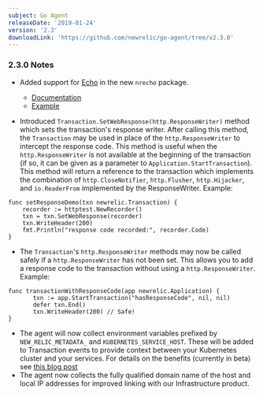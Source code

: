 ```yaml
---
subject: Go Agent
releaseDate: '2019-01-24'
version: '2.3'
downloadLink: 'https://github.com/newrelic/go-agent/tree/v2.3.0'
---
```


### 2.3.0 Notes

* Added support for [Echo](https://echo.labstack.com) in the new `nrecho` package.

  * [Documentation](http://godoc.org/github.com/newrelic/go-agent/_integrations/nrecho)
  * [Example](https://github.com/newrelic/go-agent/blob/master/_integrations/nrecho/example/main.go)
* Introduced `Transaction.SetWebResponse(http.ResponseWriter)` method which sets the transaction's response writer. After calling this method, the `Transaction` may be used in place of the `http.ResponseWriter` to intercept the response code. This method is useful when the `http.ResponseWriter` is not available at the beginning of the transaction (if so, it can be given as a parameter to `Application.StartTransaction`). This method will return a reference to the transaction which implements the combination of `http.CloseNotifier`, `http.Flusher`, `http.Hijacker`, and `io.ReaderFrom` implemented by the ResponseWriter. Example:

```
func setResponseDemo(txn newrelic.Transaction) {
    recorder := httptest.NewRecorder()
    txn = txn.SetWebResponse(recorder)
    txn.WriteHeader(200)
    fmt.Println("response code recorded:", recorder.Code)
}
```

* The `Transaction`'s `http.ResponseWriter` methods may now be called safely if a `http.ResponseWriter` has not been set. This allows you to add a response code to the transaction without using a `http.ResponseWriter`. Example:

```
func transactionWithResponseCode(app newrelic.Application) {
       txn := app.StartTransaction("hasResponseCode", nil, nil)
       defer txn.End()
       txn.WriteHeader(200) // Safe!
}
```

* The agent will now collect environment variables prefixed by `NEW_RELIC_METADATA_` and `KUBERNETES_SERVICE_HOST`. These will be added to Transaction events to provide context between your Kubernetes cluster and your services. For details on the benefits (currently in beta) see [this blog post](https://blog.newrelic.com/engineering/monitoring-application-performance-in-kubernetes/)
* The agent now collects the fully qualified domain name of the host and local IP addresses for improved linking with our Infrastructure product.
